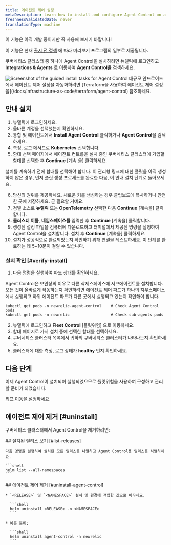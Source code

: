 ```yaml
---
title: 에이전트 제어 설정
metaDescription: Learn how to install and configure Agent Control on a Kubernetes cluster.
freshnessValidatedDate: never
translationType: machine
---
```


<Callout title="시사">
  이 기능은 아직 개발 중이지만 꼭 사용해 보시기 바랍니다!

  이 기능은 현재 [출시 전 정책](/docs/licenses/license-information/referenced-policies/new-relic-pre-release-policy) 에 따라 미리보기 프로그램의 일부로 제공됩니다.
</Callout>

쿠버네티스 클러스터 중 하나에 Agent Control을 설치하려면 뉴렐릭에 로그인하고 **Integrations &amp; Agents** 로 이동하여 **Agent Control을** 검색하세요.

<img title="Agent Control guided install" alt="Screenshot of the guided install tasks for Agent Control" src="/images/agent-control-guided-install.webp" />

<Callout title="팁">
  대규모 안드로이드에서 에이전트 제어 설정을 자동화하려면 [Terraform을 사용하여 에이전트 제어 설정을](/docs/infrastructure-as-code/terraform/agent-control) 참조하세요.
</Callout>

## 안내 설치

1. 뉴렐릭에 로그인하세요.
2. 올바른 계정을 선택했는지 확인하세요.
3. 통합 및 에이전트에서 **Install Agent Control** 클릭하거나 **Agent Control**을 검색하세요.
4. 측정, 로그 메서드로 **Kubernetes** 선택합니다.
5. 함대 선택 페이지에서 에이전트 컨트롤을 설치 중인 쿠버네티스 클러스터에 가입할 함대를 선택한 후 **Continue** \[계속 을] 클릭하세요.

<Callout title="팁">
  설치를 계속하기 전에 함대를 선택해야 합니다. 이 관리형 링크에 대한 플릿을 아직 생성하지 않은 경우, 먼저 플릿 생성 프로세스를 완료한 다음, 이 안내 설치 단계로 돌아오세요.
</Callout>

6. 당신의 권위를 제공하세요. 새로운 키를 생성하는 경우 클립보드에 복사하거나 안전한 곳에 저장하세요. 곧 필요할 거예요.
7. 검열 소스로 **뉴렐릭** 또는 **OpenTelemetry** 선택한 다음 **Continue** \[계속을] 클릭합니다.
8. **클러스터 이름**, **네임스페이스를** 입력한 후 **Continue** \[계속을] 클릭합니다.
9. 생성된 설정 파일을 컴퓨터에 다운로드하고 터미널에서 제공된 명령을 실행하여 Agent Control을 설치합니다. 설치 후 **Continue** \[계속을] 클릭하세요.
10. 설치가 성공적으로 완료되었는지 확인하기 위해 연결을 테스트하세요. 이 단계를 완료하는 데 5\~10분이 걸릴 수 있습니다.

### 설치 확인 [#verify-install]

1. 다음 명령을 실행하여 파드 상태를 확인하세요.

Agent Control은 보안상의 이유로 다른 삭제스페이스에 서브에이전트를 설치합니다. 모든 것이 올바르게 작동하는지 확인하려면 에이전트 제어 파드가 하나의 지우스페이스에서 실행되고 하위 에이전트 파드가 다른 곳에서 실행되고 있는지 확인해야 합니다.

```shell
kubectl get pods -n newrelic-agent-control    # Check Agent Control pods
kubectl get pods -n newrelic                  # Check sub-agents pods
```

2. 뉴렐릭에 로그인하고 **Fleet Control** \[플릿위험] 으로 이동하세요.
3. 함대 페이지로 가서 설치 중에 선택한 함대를 선택하세요.
4. 쿠버네티스 클러스터 목록에서 귀하의 쿠버네티스 클러스터가 나타나는지 확인하세요.
5. 클러스터에 대한 측정, 로그 상태가 **healthy** 인지 확인하세요.

## 다음 단계

이제 Agent Control이 설치되어 실행되었으므로 플릿위험을 사용하여 구성하고 관리할 준비가 되었습니다.

[리프 이동을 설정하세요](/docs/new-relic-control/fleet-control/overview).

## 에이전트 제어 제거 [#uninstall]

쿠버네티스 클러스터에서 Agent Control을 제거하려면:

<Steps>
  <Step>
    ## 설치된 릴리스 보기 [#list-releases]

    다음 명령을 실행하여 설치된 모든 릴리스를 나열하고 Agent Control용 릴리스를 식별하세요.

    ```shell
    helm list --all-namespaces
    ```
  </Step>

  <Step>
    ## 에이전트 제어 제거 [#uninstall-agent-control]

    * `<RELEASE>` 및 `<NAMESPACE>` 설치 및 환경에 적합한 값으로 바꾸세요.

      ```shell
      helm uninstall <RELEASE> -n <NAMESPACE>
      ```

    * 예를 들어:

      ```shell
      helm uninstall agent-control -n newrelic
      ```
  </Step>
</Steps>